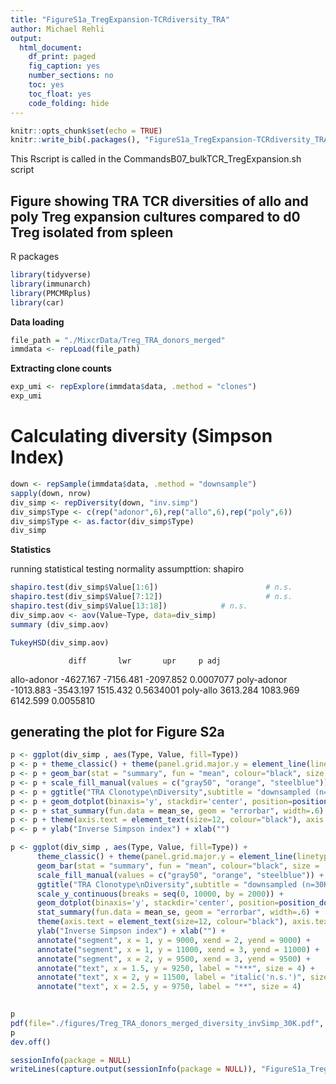 ```yaml
---
title: "FigureS1a_TregExpansion-TCRdiversity_TRA"
author: Michael Rehli
output: 
  html_document:
    df_print: paged
    fig_caption: yes
    number_sections: no
    toc: yes
    toc_float: yes
    code_folding: hide
---
```


```r
knitr::opts_chunk$set(echo = TRUE)
knitr::write_bib(.packages(), "FigureS1a_TregExpansion-TCRdiversity_TRA.packages.bib")
```

This Rscript is called in the CommandsB07_bulkTCR_TregExpansion.sh script 

## Figure showing TRA TCR diversities of allo and poly Treg expansion cultures compared to d0 Treg isolated from spleen

R packages

```r
library(tidyverse)
library(immunarch)
library(PMCMRplus) 
library(car)
```
**Data loading**

```r
file_path = "./MixcrData/Treg_TRA_donors_merged"
immdata <- repLoad(file_path)
```

**Extracting clone counts**

```r
exp_umi <- repExplore(immdata$data, .method = "clones")
exp_umi
```

# Calculating diversity (Simpson Index)

```r
down <- repSample(immdata$data, .method = "downsample")
sapply(down, nrow)
div_simp <- repDiversity(down, "inv.simp")
div_simp$Type <- c(rep("adonor",6),rep("allo",6),rep("poly",6))
div_simp$Type <- as.factor(div_simp$Type)
div_simp
```

**Statistics**

running statistical testing 
normality assumpttion: shapiro

```r
shapiro.test(div_simp$Value[1:6]) 						 # n.s.
shapiro.test(div_simp$Value[7:12])						 # n.s.
shapiro.test(div_simp$Value[13:18])            # n.s.
div_simp.aov <- aov(Value~Type, data=div_simp)
summary (div_simp.aov)
```

```r
TukeyHSD(div_simp.aov)
```
                 diff       lwr       upr     p adj
allo-adonor -4627.167 -7156.481 -2097.852 0.0007077
poly-adonor -1013.883 -3543.197  1515.432 0.5634001
poly-allo    3613.284  1083.969  6142.599 0.0055810

## generating the plot for Figure S2a

```r
p <- ggplot(div_simp , aes(Type, Value, fill=Type)) 
p <- p + theme_classic() + theme(panel.grid.major.y = element_line(linetype="dashed", color = "gray")) + theme(legend.position = "none")
p <- p + geom_bar(stat = "summary", fun = "mean", colour="black", size = .5) 
p <- p + scale_fill_manual(values = c("gray50", "orange", "steelblue"))
p <- p + ggtitle("TRA Clonotype\nDiversity",subtitle = "downsampled (n=30K)") + ylim(0,12000)
p <- p + geom_dotplot(binaxis='y', stackdir='center', position=position_dodge(1), dotsize=2.0, colour="black", binwidth=200) 
p <- p + stat_summary(fun.data = mean_se, geom = "errorbar", width=.6)
p <- p + theme(axis.text = element_text(size=12, colour="black"), axis.text.x = element_text(angle = 90, vjust = 0.5, hjust=1))
p <- p + ylab("Inverse Simpson index") + xlab("")

p <- ggplot(div_simp , aes(Type, Value, fill=Type)) +
      theme_classic() + theme(panel.grid.major.y = element_line(linetype="dashed", color = "gray")) + theme(legend.position = "none") +
      geom_bar(stat = "summary", fun = "mean", colour="black", size = .5) +
      scale_fill_manual(values = c("gray50", "orange", "steelblue")) +
      ggtitle("TRA Clonotype\nDiversity",subtitle = "downsampled (n=30K)") + ylim(0,12000) +
      scale_y_continuous(breaks = seq(0, 10000, by = 2000)) +
      geom_dotplot(binaxis='y', stackdir='center', position=position_dodge(1), dotsize=2.0, colour="black", binwidth=200) +
      stat_summary(fun.data = mean_se, geom = "errorbar", width=.6) +
      theme(axis.text = element_text(size=12, colour="black"), axis.text.x = element_text(angle = 90, vjust = 0.5, hjust=1)) +
      ylab("Inverse Simpson index") + xlab("") +
      annotate("segment", x = 1, y = 9000, xend = 2, yend = 9000) +
      annotate("segment", x = 1, y = 11000, xend = 3, yend = 11000) +
      annotate("segment", x = 2, y = 9500, xend = 3, yend = 9500) +
      annotate("text", x = 1.5, y = 9250, label = "***", size = 4) +
      annotate("text", x = 2, y = 11500, label = "italic('n.s.')", size = 3, parse = TRUE) +
      annotate("text", x = 2.5, y = 9750, label = "**", size = 4)
 

p
pdf(file="./figures/Treg_TRA_donors_merged_diversity_invSimp_30K.pdf", height=3, width=1.75)
p
dev.off()

```

```r
sessionInfo(package = NULL)
writeLines(capture.output(sessionInfo(package = NULL)), "FigureS1a_TregExpansion-TCRdiversity_SessionInfo_TRA.txt")
```


